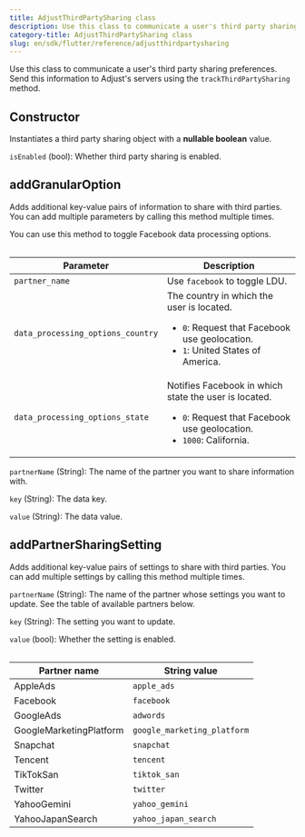 ```yaml
---
title: AdjustThirdPartySharing class
description: Use this class to communicate a user's third party sharing preferences.
category-title: AdjustThirdPartySharing class
slug: en/sdk/flutter/reference/adjustthirdpartysharing
---
```



Use this class to communicate a user's third party sharing preferences. Send this information to Adjust's servers using the `trackThirdPartySharing` method.

<Function>

## Constructor

Instantiates a third party sharing object with a **nullable boolean** value.

<slot slot="signature">


<Constructor />

</slot>

<slot slot="snippet">


<InitTrue />

</slot>

<slot slot="parameters">

`isEnabled` (bool): Whether third party sharing is enabled.

</slot>

</Function>

<Function>

## addGranularOption

Adds additional key-value pairs of information to share with third parties. You can add multiple parameters by calling this method multiple times.

<slot slot="signature">


<AddGranularOptionSig />

</slot>

<slot slot="snippet">


<AddGranularOption />

You can use this method to toggle Facebook data processing options.


<Facebook />

<Table>

| Parameter                         | Description                                                                                                                                    |
| --------------------------------- | ---------------------------------------------------------------------------------------------------------------------------------------------- |
| `partner_name`                    | Use `facebook` to toggle LDU.                                                                                                                  |
| `data_processing_options_country` | The country in which the user is located.<ul><li>`0`: Request that Facebook use geolocation.</li><li>`1`: United States of America.</li></ul>  |
| `data_processing_options_state`   | Notifies Facebook in which state the user is located.<ul><li>`0`: Request that Facebook use geolocation.</li><li>`1000`: California.</li></ul> |

</Table>

</slot>

<slot slot="parameters">

`partnerName` (String): The name of the partner you want to share information with.

`key` (String): The data key.

`value` (String): The data value.

</slot>

</Function>

<Function>

## addPartnerSharingSetting

Adds additional key-value pairs of settings to share with third parties. You can add multiple settings by calling this method multiple times.

<slot slot="signature">


<AddPartnerSharingSettingSig />

</slot>

<slot slot="snippet">


<AddPartnerSharingSetting />

</slot>

<slot slot="parameters">

`partnerName` (String): The name of the partner whose settings you want to update. See the table of available partners below.

`key` (String): The setting you want to update.

`value` (bool): Whether the setting is enabled.

<Table>

| Partner name            | String value                |
| ----------------------- | --------------------------- |
| AppleAds                | `apple_ads`                 |
| Facebook                | `facebook`                  |
| GoogleAds               | `adwords`                   |
| GoogleMarketingPlatform | `google_marketing_platform` |
| Snapchat                | `snapchat`                  |
| Tencent                 | `tencent`                   |
| TikTokSan               | `tiktok_san`                |
| Twitter                 | `twitter`                   |
| YahooGemini             | `yahoo_gemini`              |
| YahooJapanSearch        | `yahoo_japan_search`        |

</Table>

</slot>

</Function>
